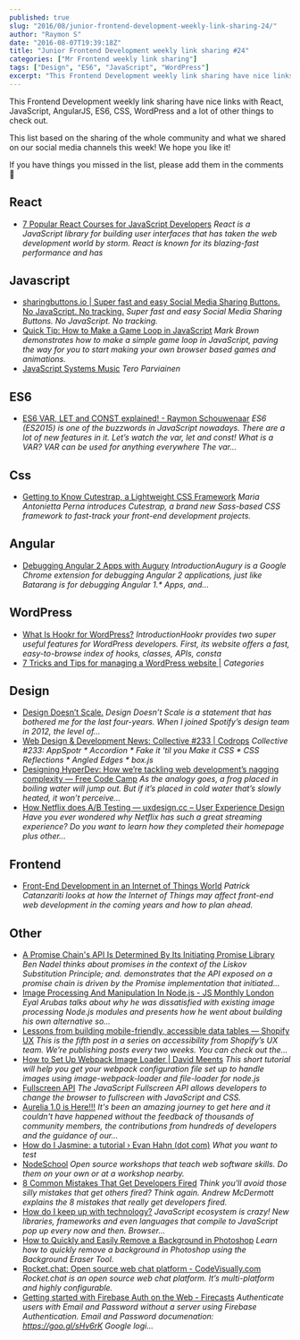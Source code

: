 ```yaml
---
published: true
slug: "2016/08/junior-frontend-development-weekly-link-sharing-24/"
author: "Raymon S"
date: "2016-08-07T19:39:18Z"
title: "Junior Frontend Development weekly link sharing #24"
categories: ["Mr Frontend weekly link sharing"]
tags: ["Design", "ES6", "JavaScript", "WordPress"]
excerpt: "This Frontend Development weekly link sharing have nice links with React, JavaScript, AngularJS, ES..."
---
```


This Frontend Development weekly link sharing have nice links with React, JavaScript, AngularJS, ES6, CSS, WordPress and a lot of other things to check out.

This list based on the sharing of the whole community and what we shared on our social media channels this week! We hope you like it!

If you have things you missed in the list, please add them in the comments 🙂

## React

* [7 Popular React Courses for JavaScript Developers](http://buff.ly/2aNbdQJ "7 Popular React Courses for JavaScript Developers") _React is a JavaScript library for building user interfaces that has taken the web development world by storm. React is known for its blazing-fast performance and has_

## Javascript

* [sharingbuttons.io | Super fast and easy Social Media Sharing Buttons. No JavaScript. No tracking.](http://buff.ly/2aSQTyA "sharingbuttons.io | Super fast and easy Social Media Sharing Buttons. No JavaScript. No tracking.") _Super fast and easy Social Media Sharing Buttons. No JavaScript. No tracking._
* [Quick Tip: How to Make a Game Loop in JavaScript](http://buff.ly/2ajTIsW "Quick Tip: How to Make a Game Loop in JavaScript") _Mark Brown demonstrates how to make a simple game loop in JavaScript, paving the way for you to start making your own browser based games and animations._
* [JavaScript Systems Music](http://buff.ly/2aDTJEL "JavaScript Systems Music") _Tero Parviainen_

## ES6

* [ES6 VAR, LET and CONST explained! - Raymon Schouwenaar](http://buff.ly/2aA0bzc#frontend "ES6 VAR, LET and CONST explained! - Raymon Schouwenaar") _ES6 (ES2015) is one of the buzzwords in JavaScript nowadays. There are a lot of new features in it. Let’s watch the var, let and const! What is a VAR? VAR can be used for anything everywhere The var…_

## Css

* [Getting to Know Cutestrap, a Lightweight CSS Framework](http://buff.ly/2aSfTaB "Getting to Know Cutestrap, a Lightweight CSS Framework") _Maria Antonietta Perna introduces Cutestrap, a brand new Sass-based CSS framework to fast-track your front-end development projects._

## Angular

* [Debugging Angular 2 Apps with Augury](http://buff.ly/2aMLWYI "Debugging Angular 2 Apps with Augury") _IntroductionAugury is a Google Chrome extension for debugging Angular 2 applications, just like Batarang is for debugging Angular 1.* Apps, and..._

## WordPress

* [What Is Hookr for WordPress?](http://buff.ly/2aAz58D "What Is Hookr for WordPress?") _IntroductionHookr provides two super useful features for WordPress developers. First, its website offers a fast, easy-to-browse index of hooks, classes, APIs, consta_
* [7 Tricks and Tips for managing a WordPress website |](http://buff.ly/2adPEWQ "7 Tricks and Tips for managing a WordPress website |") _Categories_

## Design

* [Design Doesn’t Scale.](http://buff.ly/2aph5Qj "Design Doesn’t Scale.") _Design Doesn’t Scale is a statement that has bothered me for the last four-years. When I joined Spotify’s design team in 2012, the level of…_
* [Web Design & Development News: Collective #233 | Codrops](http://buff.ly/2aq99Pt "Web Design & Development News: Collective #233 | Codrops") _Collective #233: AppSpotr * Accordion * Fake it 'til you Make it CSS * CSS Reflections * Angled Edges * box.js_
* [Designing HyperDev: How we’re tackling web development’s nagging complexity — Free Code Camp](http://buff.ly/2arxPE4 "Designing HyperDev: How we’re tackling web development’s nagging complexity — Free Code Camp") _As the analogy goes, a frog placed in boiling water will jump out. But if it’s placed in cold water that’s slowly heated, it won’t perceive…_
* [How Netflix does A/B Testing — uxdesign.cc – User Experience Design](http://buff.ly/2aER6Wd "How Netflix does A/B Testing — uxdesign.cc – User Experience Design") _Have you ever wondered why Netflix has such a great streaming experience? Do you want to learn how they completed their homepage plus other…_

## Frontend

* [Front-End Development in an Internet of Things World](http://buff.ly/2aP7mEa "Front-End Development in an Internet of Things World") _Patrick Catanzariti looks at how the Internet of Things may affect front-end web development in the coming years and how to plan ahead._

## Other

* [A Promise Chain's API Is Determined By Its Initiating Promise Library](http://buff.ly/2aw4nfy "A Promise Chain's API Is Determined By Its Initiating Promise Library") _Ben Nadel thinks about promises in the context of the Liskov Substitution Principle; and. demonstrates that the API exposed on a promise chain is driven by the Promise implementation that initiated…_
* [Image Processing And Manipulation In Node.js - JS Monthly London](http://buff.ly/2awqsk6 "Image Processing And Manipulation In Node.js - JS Monthly London") _Eyal Arubas talks about why he was dissatisfied with existing image processing Node.js modules and presents how he went about building his own alternative so..._
* [Lessons from building mobile-friendly, accessible data tables — Shopify UX](http://buff.ly/2aQfXbk "Lessons from building mobile-friendly, accessible data tables — Shopify UX") _This is the fifth post in a series on accessibility from Shopify’s UX team. We’re publishing posts every two weeks. You can check out the…_
* [How to Set Up Webpack Image Loader | David Meents](http://buff.ly/2aMLjyi "How to Set Up Webpack Image Loader | David Meents") _This short tutorial will help you get your webpack configuration file set up to handle images using image-webpack-loader and file-loader for node.js_
* [Fullscreen API](http://buff.ly/2aFczNc "Fullscreen API") _The JavaScript Fullscreen API allows developers to change the browser to fullscreen with JavaScript and CSS._
* [Aurelia 1.0 is Here!!!](http://buff.ly/2atWhVw "Aurelia 1.0 is Here!!!") _It's been an amazing journey to get here and it couldn't have happened without the feedback of thousands of community members, the contributions from hundreds of developers and the guidance of our…_
* [How do I Jasmine: a tutorial › Evan Hahn (dot com)](http://buff.ly/2aoejYo "How do I Jasmine: a tutorial › Evan Hahn (dot com)") _What you want to test_
* [NodeSchool](http://buff.ly/2arfR7M "NodeSchool") _Open source workshops that teach web software skills. Do them on your own or at a workshop nearby._
* [8 Common Mistakes That Get Developers Fired](http://buff.ly/2aqVsx2 "8 Common Mistakes That Get Developers Fired") _Think you'll avoid those silly mistakes that get others fired? Think again. Andrew McDermott explains the 8 mistakes that really get developers fired._
* [How do I keep up with technology?](http://buff.ly/2aqURvh "How do I keep up with technology?") _JavaScript ecosystem is crazy! New libraries, frameworks and even languages that compile to JavaScript pop up every now and then. Browser…_
* [How to Quickly and Easily Remove a Background in Photoshop](http://buff.ly/2aq8Q7e "How to Quickly and Easily Remove a Background in Photoshop") _Learn how to quickly remove a background in Photoshop using the Background Eraser Tool._
* [Rocket.chat: Open source web chat platform - CodeVisually.com](http://buff.ly/2abrxIc "Rocket.chat: Open source web chat platform - CodeVisually.com") _Rocket.chat is an open source web chat platform. It’s multi-platform and highly configurable._
* [Getting started with Firebase Auth on the Web - Firecasts](http://buff.ly/2an4afB "Getting started with Firebase Auth on the Web - Firecasts") _Authenticate users with Email and Password without a server using Firebase Authentication. Email and Password documenation: https://goo.gl/sHv6rK Google logi..._